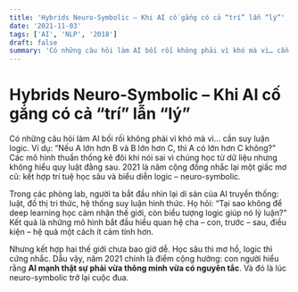 ```yaml
---
title: 'Hybrids Neuro-Symbolic – Khi AI cố gắng có cả “trí” lẫn “lý”'
date: '2021-11-03'
tags: ['AI', 'NLP', '2018']
draft: false
summary: 'Có những câu hỏi làm AI bối rối không phải vì khó mà vì… cần suy luận logic. Ví dụ: “Nếu A lớn hơn B'
---
```


# Hybrids Neuro-Symbolic – Khi AI cố gắng có cả “trí” lẫn “lý”

Có những câu hỏi làm AI bối rối không phải vì khó mà vì… cần suy luận logic. Ví dụ: “Nếu A lớn hơn B và B lớn hơn C, thì A có lớn hơn C không?” Các mô hình thuần thống kê đôi khi nói sai vì chúng học từ dữ liệu nhưng không hiểu quy luật đằng sau. 2021 là năm cộng đồng nhắc lại một giấc mơ cũ: kết hợp trí tuệ học sâu và biểu diễn logic – neuro-symbolic.

Trong các phòng lab, người ta bắt đầu nhìn lại di sản của AI truyền thống: luật, đồ thị tri thức, hệ thống suy luận hình thức. Họ hỏi: “Tại sao không để deep learning học cảm nhận thế giới, còn biểu tượng logic giúp nó lý luận?” Kết quả là những mô hình bắt đầu hiểu quan hệ cha – con, trước – sau, điều kiện – hệ quả một cách ít cảm tính hơn.

Nhưng kết hợp hai thế giới chưa bao giờ dễ. Học sâu thì mơ hồ, logic thì cứng nhắc. Dẫu vậy, năm 2021 chính là điểm cộng hưởng: con người hiểu rằng **AI mạnh thật sự phải vừa thông minh vừa có nguyên tắc**. Và đó là lúc neuro-symbolic trở lại cuộc đua.